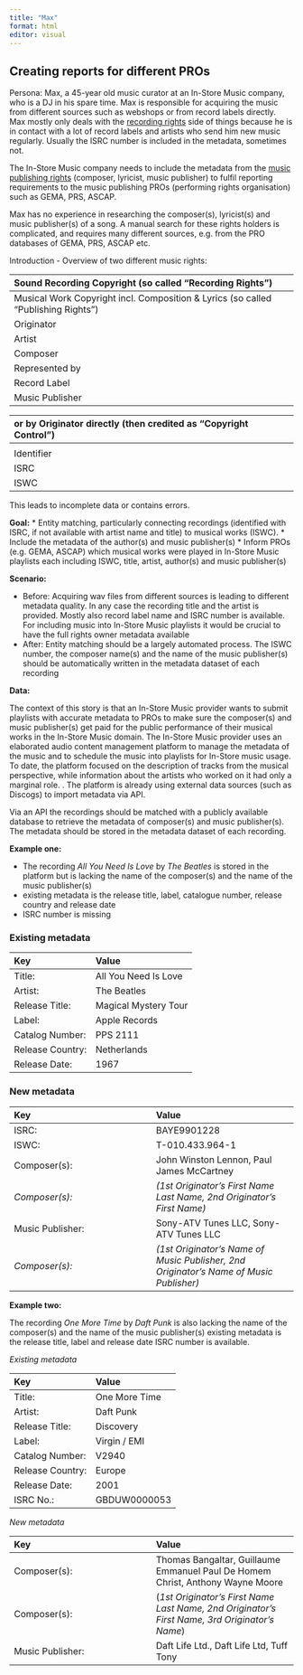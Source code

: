 ```yaml
---
title: "Max"
format: html
editor: visual
---
```


## Creating reports for different PROs
Persona: Max, a 45-year old music curator at an In-Store Music company, who is a DJ in his spare time. Max is responsible for acquiring the music from different sources such as webshops or from record labels directly. Max mostly only deals with the <span style="text-decoration:underline;">recording rights</span> side of things because he is in contact with a lot of record labels and artists who send him new music regularly. Usually the ISRC number is included in the metadata, sometimes not.

The In-Store Music company needs to include the metadata from the <span style="text-decoration:underline;">music publishing rights</span> (composer, lyricist, music publisher) to fulfil reporting requirements to the music publishing PROs (performing rights organisation) such as GEMA, PRS, ASCAP.

Max has no experience in researching the composer(s), lyricist(s) and music publisher(s) of a song. A manual search for these rights holders is complicated, and requires many different sources, e.g. from the PRO databases of GEMA, PRS, ASCAP etc. 

Introduction - Overview of two different music rights:

|Sound Recording Copyright (so called “Recording Rights”)|
|:----|
|Musical Work Copyright incl. Composition & Lyrics (so called “Publishing Rights”)|
|Originator|
|Artist|
|Composer| Lyricist|
|Represented by|
|Record Label|
|Music Publisher|

|or by Originator directly (then credited as “Copyright Control”)|
|:----|
||
|Identifier|
|ISRC|
|ISWC|



This leads to incomplete data or contains errors.

**Goal:**
* Entity matching, particularly connecting recordings (identified with ISRC, if not available with artist name and title) to musical works (ISWC).
* Include the metadata of the author(s) and music publisher(s) 
* Inform PROs (e.g. GEMA, ASCAP) which musical works were played in In-Store Music playlists each including ISWC, title, artist, author(s) and music publisher(s)

**Scenario:**



* Before: Acquiring wav files from different sources is leading to different metadata quality. In any case the recording title and the artist is provided. Mostly also record label name and ISRC number is available. For including music into In-Store Music playlists it would be crucial to have the full rights owner metadata available
* After: Entity matching should be a largely automated process. The ISWC number, the composer name(s) and the name of the music publisher(s) should be automatically written in the metadata dataset of each recording

**Data:**

The context of this story is that an In-Store Music provider wants to submit playlists with accurate metadata to PROs to make sure the composer(s) and music publisher(s) get paid for the public performance of their musical works in the In-Store Music domain. The In-Store Music provider uses an elaborated audio content management platform to manage the metadata of the music and to schedule the music into playlists for In-Store music usage. To date, the platform focused on the description of tracks from the musical perspective, while information about the artists who worked on it had only a marginal role. . The platform is already using external data sources (such as Discogs) to import metadata via API. 

Via an API the recordings should be matched with a publicly available database to retrieve the metadata of composer(s) and music publisher(s). The metadata should be stored in the metadata dataset of each recording. 

**Example one:**



* The recording _All You Need Is Love_ by _The Beatles_ is stored in the platform but is lacking the name of the composer(s) and the name of the music publisher(s)
* existing metadata is the release title, label, catalogue number, release country and release date 
* ISRC number is missing

### Existing metadata

| Key    |  Value   |
|:----|:----|
|Title: | All You Need Is Love|
|Artist:|  The Beatles|
|Release Title:| Magical Mystery Tour|
|Label:| Apple Records|
|Catalog Number:| PPS 2111|
|Release Country:|Netherlands|
|Release Date:| 1967|

### New metadata

| Key    |  Value   |
|:----|:----|
|ISRC:| BAYE9901228|
|ISWC:| T-010.433.964-1|
|Composer(s):|John Winston Lennon, Paul James McCartney|
|_Composer(s):_|_(1st Originator’s First Name Last Name, 2nd Originator’s First Name)_|
|Music Publisher:|Sony-ATV Tunes LLC, Sony-ATV Tunes LLC|
|_Composer(s):_|_(1st Originator’s Name of Music Publisher, 2nd Originator’s Name of Music Publisher)_|

**Example two:**

The recording _One More Time_ by _Daft Punk_ is also lacking the name of the composer(s) and the name of the music publisher(s)
existing metadata is the release title, label and release date
ISRC number is available.

_Existing metadata_

| Key    |  Value   |
|:----|:----|
|Title: | One More Time|
|Artist:|  Daft Punk|
|Release Title:| Discovery|
|Label:|  Virgin / EMI|
|Catalog Number:|V2940|
|Release Country:|Europe|
|Release Date:| 2001|
|ISRC No.: | GBDUW0000053|

_New metadata_

| Key    |  Value   |
|:----|:----|
|Composer(s):	|	Thomas Bangaltar, Guillaume Emmanuel Paul De Homem Christ, Anthony Wayne Moore|
|Composer(s):	|	(_1st Originator’s First Name Last Name, 2nd Originator’s First Name, 3rd Originator’s Name_)|
|Music Publisher:|	Daft Life Ltd., Daft Life Ltd, Tuff Tony |Music Publisher:| (_1st Originator’s Name of Music Publisher, 2nd Originator’s Name of Music Publisher,3rd Originator’s Name of Music Publisher_)|
